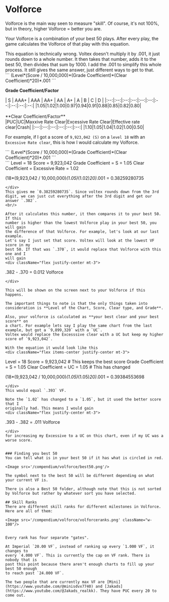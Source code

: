 
# Volforce
Volforce is the main way seen to measure "skill". Of course, it's not 100%, but in theory, higher Volforce = better you are. 

Your Volforce is a combination of your best 50 plays. After every play, the game calculates the Volforce of that play with this equation.

<Callout>
This equation is technically wrong. Voltex doesn't multiply it by .001, it just rounds down to a whole number. It then takes that number, adds it to the best 50, then divides that sum by 1000. I add the .001 to simplify this whole process. It still gives the same answer, just different ways to get to that.
</Callout>
<br/>
<div className="text-center">
 ```
(Level*(Score / 10,000,000)*(Grade Coefficient)*(Clear Coefficient)*20)*.001
```

 **Grade Coefficient/Factor**
</div>

<div className="flex justify-center mt-2">
| S | AAA+ | AAA | AA+ | AA | A+ | A | B | C | D |
|:--:|:--:|:--:|:--:|:--:|:--:|:--:|:--:|:--:|:--:|
|1.05|1.02|1.00|0.97|0.94|0.91|0.88|0.85|0.82|0.80|
</div>

<br/>
<div className="text-center">
  **Clear Coefficient/Factor**
</div>

<div className="flex justify-center mt-2">
|PUC|UC|Maxxive Rate Clear|Excessive Rate Clear|Effective rate clear|Crash|
|:--:|:--:|:--:|:--:|:--:|:--:|
|1.10|1.05|1.04|1.02|1.00|0.50|
</div>

For example, if I got a score of `9,923,042 (S)` on a `level 18` with an `Excessive Rate clear`, this is how I would calculate my Volforce.
<div className="text-center mt-3">
 ```
(Level*(Score / 10,000,000)*(Grade Coefficient)*(Clear Coefficient)*20)*.001
```
</div>
<div className="flex justify-center mt-3">
```
Level             = 18
Score             = 9,923,042
Grade Coefficient = S = 1.05
Clear Coefficient = Excessive Rate = 1.02
 
  (18*(9,923,042 / 10,000,000)*(1.05)*(1.02)*20)*.001 
                  = 0.38259280735

```
</div>
This gives me `0.38259280735`. Since voltex rounds down from the 3rd digit, we can just cut everything after the 3rd digit and get our answer `.382`.
<br/>

After it calculates this number, it then compares it to your best 50. If this
number is higher than the lowest Volforce play in your best 50, you will gain
the difference of that Volforce. For example, let's look at our last example.
Let's say I just set that score. Voltex will look at the lowest VF score in my
best 50. If that was `.370`, it would replace that Volforce with this one and I
will gain 
<div className="flex justify-center mt-3">
```
.382 - .370 = 0.012 Volforce 
```
</div>

This will be shown on the screen next to your Volforce if this happens.

The important things to note is that the only things taken into consideration is **Level of the Chart, Score, Clear type, and Grade**.

Also, your volforce is calculated as **your best clear and your best score** on
a chart. For example lets say I play the same chart from the last example, but got a `9,899,320` with a `UC`.
Voltex would replace the Excesssive clear with a UC but keep my higher score of `9,923,042`.

With the equation it would look like this
<div className="flex items-center justify-center mt-3">
```
Level             = 18
Score             = 9,923,042 # This keeps the best score
Grade Coefficient = S = 1.05
Clear Coefficient = UC = 1.05 # This has changed 
 
  (18*(9,923,042 / 10,000,000)*(1.05)*(1.05)*20)*.001 
                  = 0.39384553698

```
</div>
This would equal `.393` VF.

Note the `1.02` has changed to a `1.05`, but it used the better score that I
originally had. This means I would gain 
<div className="flex justify-center mt-3">
```
.393 - .382  = .011 Volforce
```
</div>
for increasing my Excessive to a UC on this chart, even if my UC was a worse score.


### Finding you best 50
You can tell what is in your best 50 if it has what is circled in red.

<Image src='/compendium/volforce/best50.png'/>

The symbol next to the best 50 will be different depending on what your current VF is.

There is also a Best 50 folder, although note that this is not sorted by Volforce but rather by whatever sort you have selected.

## Skill Ranks
There are different skill ranks for different milestones in Volforce. Here are all of them:

<Image src='/compendium/volforce/volforceranks.png' className="w-100"/>


Every rank has four separate "gates".

At Imperial `20.00 VF`, instead of ranking up every `1.000 VF`, it changes to
every `4.000 VF`. This is currently the cap on VF rank. There is nobody that is
past this point because there aren't enough charts to fill up your best 50 enough
to reach past `24.000 VF`.

The two people that are currently max VF are [Mini](https://www.youtube.com/@minisdvx7740) and [Jakads](https://www.youtube.com/@Jakads_realkk). They have PUC every 20 to come out. 






